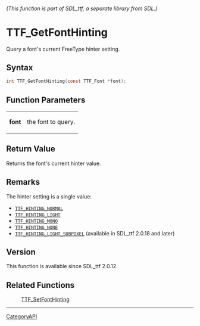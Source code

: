 ====== (This function is part of SDL_ttf, a separate library from SDL.) ======
= TTF_GetFontHinting =

Query a font's current FreeType hinter setting.

== Syntax ==

<syntaxhighlight lang='c'>
int TTF_GetFontHinting(const TTF_Font *font);
</syntaxhighlight>

== Function Parameters ==

{|
|'''font'''
|the font to query.
|}

== Return Value ==

Returns the font's current hinter value.

== Remarks ==

The hinter setting is a single value:

* <code>[[TTF_HINTING_NORMAL]]</code>
* <code>[[TTF_HINTING_LIGHT]]</code>
* <code>[[TTF_HINTING_MONO]]</code>
* <code>[[TTF_HINTING_NONE]]</code>
* <code>[[TTF_HINTING_LIGHT_SUBPIXEL]]</code> (available in SDL_ttf 2.0.18 and later)

== Version ==

This function is available since SDL_ttf 2.0.12.

== Related Functions ==

:[[TTF_SetFontHinting]]

----
[[CategoryAPI]]


